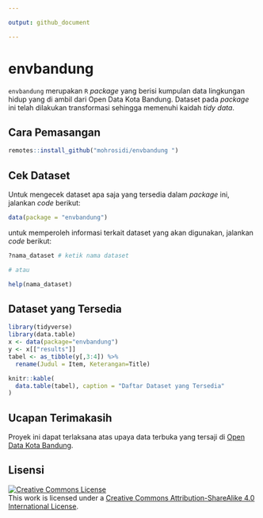 ```yaml
---

output: github_document

---
```


# envbandung

`envbandung` merupakan `R` *package* yang berisi kumpulan data lingkungan hidup yang di ambil dari Open Data Kota Bandung. Dataset pada *package* ini telah dilakukan transformasi sehingga memenuhi kaidah *tidy data*.

## Cara Pemasangan

```r
remotes::install_github("mohrosidi/envbandung ")
```


## Cek Dataset

Untuk mengecek dataset apa saja yang tersedia dalam *package* ini, jalankan *code* berikut:

```r
data(package = "envbandung")
```

untuk memperoleh informasi terkait dataset yang akan digunakan, jalankan *code* berikut:

```r
?nama_dataset # ketik nama dataset

# atau

help(nama_dataset)
```

## Dataset yang Tersedia

```r
library(tidyverse)
library(data.table)
x <- data(package="envbandung")
y <- x[["results"]]
tabel <- as_tibble(y[,3:4]) %>%
  rename(Judul = Item, Keterangan=Title)

knitr::kable(
  data.table(tabel), caption = "Daftar Dataset yang Tersedia"
)
```


## Ucapan Terimakasih

Proyek ini dapat terlaksana atas upaya data terbuka yang tersaji di [Open Data Kota Bandung](http://data.bandung.go.id/).

## Lisensi

<a rel="license" href="http://creativecommons.org/licenses/by-sa/4.0/"><img alt="Creative Commons License" style="border-width:0" src="https://i.creativecommons.org/l/by-sa/4.0/88x31.png" /></a><br />This
work is licensed under a
<a rel="license" href="http://creativecommons.org/licenses/by-sa/4.0/">Creative
Commons Attribution-ShareAlike 4.0 International License</a>.
